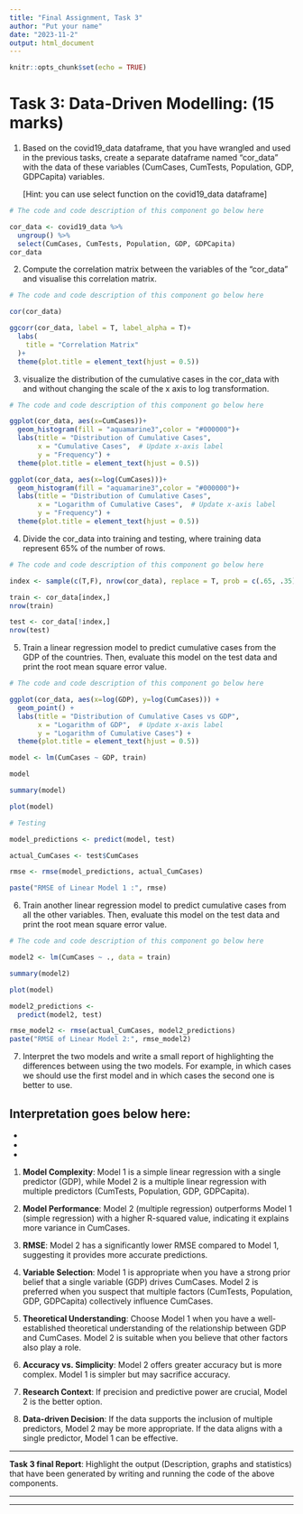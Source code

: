 ```yaml
---
title: "Final Assignment, Task 3"
author: "Put your name"
date: "2023-11-2"
output: html_document
---
```


```r
knitr::opts_chunk$set(echo = TRUE)
```

# Task 3: Data-Driven Modelling: 	(15 marks)

1. Based on the covid19_data dataframe, that you have wrangled and used in the previous tasks, create a separate dataframe named "cor_data" with the data of these variables (CumCases, CumTests, Population, GDP, GDPCapita) variables.

    [Hint: you can use select function on the covid19_data dataframe]

```r
# The code and code description of this component go below here

cor_data <- covid19_data %>% 
  ungroup() %>% 
  select(CumCases, CumTests, Population, GDP, GDPCapita)
cor_data

```

2. Compute the correlation matrix between the variables of the “cor_data” and visualise this correlation matrix.

```r
# The code and code description of this component go below here

cor(cor_data)

ggcorr(cor_data, label = T, label_alpha = T)+
  labs(
    title = "Correlation Matrix"
  )+
  theme(plot.title = element_text(hjust = 0.5)) 

```

3. visualize the distribution of the cumulative cases in the cor_data with and without changing the scale of the x axis to log transformation.

```r
# The code and code description of this component go below here

ggplot(cor_data, aes(x=CumCases))+
  geom_histogram(fill = "aquamarine3",color = "#000000")+
  labs(title = "Distribution of Cumulative Cases",
       x = "Cumulative Cases",  # Update x-axis label
       y = "Frequency") +
  theme(plot.title = element_text(hjust = 0.5))

ggplot(cor_data, aes(x=log(CumCases)))+
  geom_histogram(fill = "aquamarine3",color = "#000000")+
  labs(title = "Distribution of Cumulative Cases",
       x = "Logarithm of Cumulative Cases",  # Update x-axis label
       y = "Frequency") +
  theme(plot.title = element_text(hjust = 0.5))

```

4. Divide the cor_data into training and testing, where training data represent 65% of the number of rows.

```r
# The code and code description of this component go below here

index <- sample(c(T,F), nrow(cor_data), replace = T, prob = c(.65, .35))

train <- cor_data[index,]
nrow(train)

test <- cor_data[!index,]
nrow(test)

```

5. Train a linear regression model to predict cumulative cases from the GDP of the countries. Then, evaluate this model on the test data and print the root mean square error value.

```r
# The code and code description of this component go below here

ggplot(cor_data, aes(x=log(GDP), y=log(CumCases))) +
  geom_point() +
  labs(title = "Distribution of Cumulative Cases vs GDP",
       x = "Logarithm of GDP",  # Update x-axis label
       y = "Logarithm of Cumulative Cases") +
  theme(plot.title = element_text(hjust = 0.5))

model <- lm(CumCases ~ GDP, train)

model

summary(model)

plot(model)

# Testing 

model_predictions <- predict(model, test)

actual_CumCases <- test$CumCases

rmse <- rmse(model_predictions, actual_CumCases)

paste("RMSE of Linear Model 1 :", rmse)

```

6. Train another linear regression model to predict cumulative cases from all the other variables. Then, evaluate this model on the test data and print the root mean square error value.

```r
# The code and code description of this component go below here

model2 <- lm(CumCases ~ ., data = train)

summary(model2)

plot(model)

model2_predictions <- 
  predict(model2, test)

rmse_model2 <- rmse(actual_CumCases, model2_predictions)
paste("RMSE of Linear Model 2:", rmse_model2)

```

7. Interpret the two models and write a small report of highlighting the differences between using the two models. For example, in which cases we should use the first model and in which cases the second one is better to use.

**Interpretation goes below here**:
- 
- 
- 
-

1. **Model Complexity**: Model 1 is a simple linear regression with a single predictor (GDP), while Model 2 is a multiple linear regression with multiple predictors (CumTests, Population, GDP, GDPCapita).

2. **Model Performance**: Model 2 (multiple regression) outperforms Model 1 (simple regression) with a higher R-squared value, indicating it explains more variance in CumCases.

3. **RMSE**: Model 2 has a significantly lower RMSE compared to Model 1, suggesting it provides more accurate predictions.

4. **Variable Selection**: Model 1 is appropriate when you have a strong prior belief that a single variable (GDP) drives CumCases. Model 2 is preferred when you suspect that multiple factors (CumTests, Population, GDP, GDPCapita) collectively influence CumCases.

5. **Theoretical Understanding**: Choose Model 1 when you have a well-established theoretical understanding of the relationship between GDP and CumCases. Model 2 is suitable when you believe that other factors also play a role.

6. **Accuracy vs. Simplicity**: Model 2 offers greater accuracy but is more complex. Model 1 is simpler but may sacrifice accuracy.

7. **Research Context**: If precision and predictive power are crucial, Model 2 is the better option.

8. **Data-driven Decision**: If the data supports the inclusion of multiple predictors, Model 2 may be more appropriate. If the data aligns with a single predictor, Model 1 can be effective.

----

**Task 3 final Report**: Highlight the output (Description, graphs and statistics) that have been generated by writing and running the code of the above components. 

----

*** 